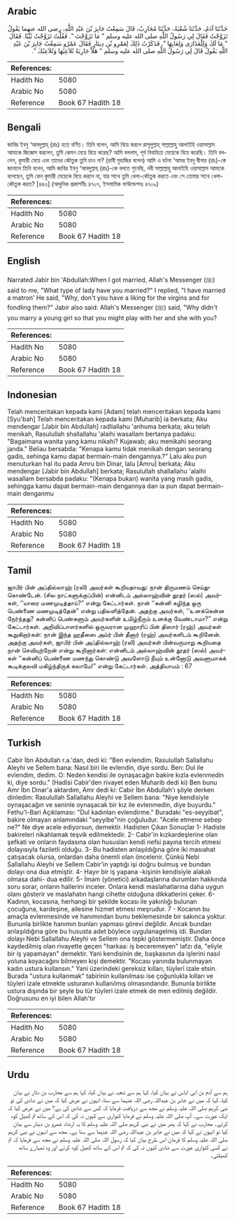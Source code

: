 ## Arabic


<div dir="rtl" lang="ar" style={{fontSize:'larger',backgroundColor:'#f8f9fa',padding:20}}>
حَدَّثَنَا آدَمُ، حَدَّثَنَا شُعْبَةُ، حَدَّثَنَا مُحَارِبٌ، قَالَ سَمِعْتُ جَابِرَ بْنَ عَبْدِ اللَّهِ، رضى الله عنهما يَقُولُ تَزَوَّجْتُ فَقَالَ لِي رَسُولُ اللَّهِ صلى الله عليه وسلم ‏"‏ مَا تَزَوَّجْتَ ‏"‏‏.‏ فَقُلْتُ تَزَوَّجْتُ ثَيِّبًا‏.‏ فَقَالَ ‏"‏ مَا لَكَ وَلِلْعَذَارَى وَلِعَابِهَا ‏"‏‏.‏ فَذَكَرْتُ ذَلِكَ لِعَمْرِو بْنِ دِينَارٍ فَقَالَ عَمْرٌو سَمِعْتُ جَابِرَ بْنَ عَبْدِ اللَّهِ يَقُولُ قَالَ لِي رَسُولُ اللَّهِ صلى الله عليه وسلم ‏"‏ هَلاَّ جَارِيَةً تُلاَعِبُهَا وَتُلاَعِبُكَ ‏"‏‏.‏
</div>
<div style={{backgroundColor:'#f8f9fa',padding:20, marginBottom: 10}}><table> <thead> <tr> <th>References:</th> <th></th> </tr> </thead> <tbody><tr><td>Hadith No</td><td>5080</td></tr><tr><td>Arabic No</td><td>5080</td></tr><tr><td>Reference</td><td>Book 67 Hadith 18</td></tr></tbody></table></div>

## Bengali


<div dir="ltr" lang="bn" style={{fontSize:'larger',backgroundColor:'#f8f9fa',padding:20}}>
জাবির ইবনু ‘আবদুল্লাহ্ (রাঃ) হতে বর্ণিত। তিনি বলেন, আমি বিয়ে করলে রাসূলুল্লাহ্ সাল্লাল্লাহু আলাইহি ওয়াসাল্লাম আমাকে জিজ্ঞেস করলেন, তুমি কেমন মেয়ে বিয়ে করেছ? আমি বললাম, পূর্ব বিবাহিতা মেয়েকে বিয়ে করেছি। তিনি বললেন, কুমারী মেয়ে এবং তাদের কৌতুক তুমি চাও না? (রাবী মুহাজির বলেন) আমি এ ঘটনা ‘আমর ইবনু দ্বীনার (রাঃ)-কে জানালে তিনি বলেন, আমি জাবির ইবনু ‘আবদুল্লাহ্ (রাঃ)-কে বলতে শুনেছি, নবী সাল্লাল্লাহু আলাইহি ওয়াসাল্লাম আমাকে বলেছেন, তুমি কেন কুমারী মেয়েকে বিয়ে করলে না, যার সাথে তুমি খেলা-কৌতুক করতে এবং সে তোমার সাথে খেলা-কৌতুক করত? [৪৪৩] (আধুনিক প্রকাশনীঃ ৪৭০৭, ইসলামিক ফাউন্ডেশনঃ ৪৭০৯)
</div>
<div style={{backgroundColor:'#f8f9fa',padding:20, marginBottom: 10}}><table> <thead> <tr> <th>References:</th> <th></th> </tr> </thead> <tbody><tr><td>Hadith No</td><td>5080</td></tr><tr><td>Arabic No</td><td>5080</td></tr><tr><td>Reference</td><td>Book 67 Hadith 18</td></tr></tbody></table></div>

## English


<div dir="ltr" lang="en" style={{fontSize:'larger',backgroundColor:'#f8f9fa',padding:20}}>
Narrated Jabir bin 'Abdullah:When I got married, Allah's Messenger (ﷺ) said to me, "What type of lady have you married?" I replied, "I have married a matron' He said, "Why, don't you have a liking for the virgins and for fondling them?" Jabir also said: Allah's Messenger (ﷺ) said, "Why didn't you marry a young girl so that you might play with her and she with you?
</div>
<div style={{backgroundColor:'#f8f9fa',padding:20, marginBottom: 10}}><table> <thead> <tr> <th>References:</th> <th></th> </tr> </thead> <tbody><tr><td>Hadith No</td><td>5080</td></tr><tr><td>Arabic No</td><td>5080</td></tr><tr><td>Reference</td><td>Book 67 Hadith 18</td></tr></tbody></table></div>

## Indonesian


<div dir="ltr" lang="id" style={{fontSize:'larger',backgroundColor:'#f8f9fa',padding:20}}>
Telah menceritakan kepada kami [Adam] telah menceritakan kepada kami [Syu'bah] Telah menceritakan kepada kami [Muharib] ia berkata; Aku mendengar [Jabir bin Abdullah] radliallahu 'anhuma berkata; aku telah menikah, Rasulullah shallallahu 'alaihi wasallam bertanya padaku: "Bagaimana wanita yang kamu nikahi? Kujawab; aku menikahi seorang janda." Beliau bersabda: "Kenapa kamu tidak menikah dengan seorang gadis, sehinga kamu dapat bermain-main dengannya.?" Lalu aku pun menuturkan hal itu pada Amru bin Dinar, lalu [Amru] berkata; Aku mendengar [Jabir bin Abdullah] berkata; Rasulullah shallallahu 'alaihi wasallam bersabda padaku: "(Kenapa bukan) wanita yang masih gadis, sehingga kamu dapat bermain-main dengannya dan ia pun dapat bermain-main denganmu
</div>
<div style={{backgroundColor:'#f8f9fa',padding:20, marginBottom: 10}}><table> <thead> <tr> <th>References:</th> <th></th> </tr> </thead> <tbody><tr><td>Hadith No</td><td>5080</td></tr><tr><td>Arabic No</td><td>5080</td></tr><tr><td>Reference</td><td>Book 67 Hadith 18</td></tr></tbody></table></div>

## Tamil


<div dir="ltr" lang="ta" style={{fontSize:'larger',backgroundColor:'#f8f9fa',padding:20}}>
ஜாபிர் பின் அப்தில்லாஹ் (ரலி) அவர்கள் கூறியதாவது: நான் திருமணம் செய்துகொண்டேன். (சில நாட்களுக்குப்பின்) என்னிடம் அல்லாஹ்வின் தூதர் (ஸல்) அவர்கள், ‘‘யாரை மணமுடித்தாய்?” என்று கேட்டார்கள். நான் ‘‘கன்னி கழிந்த ஒரு பெண்ணை மணமுடித்தேன்” என்று பதிலளித்தேன். அதற்கு அவர்கள், ‘‘உனக்கென்ன நேர்ந்தது? கன்னிப் பெண்களும் அவர்களின் உமிழ்நீரும் உனக்கு வேண்டாமா?” என்று கேட்டார்கள். அறிவிப்பாளர்களில் ஒருவரான முஹாரிப் பின் திஸார் (ரஹ்) அவர்கள் கூறுகிறார்கள்: நான் இந்த ஹதீஸை அம்ர் பின் தீனார் (ரஹ்) அவர்களிடம் கூறினேன். அதற்கு அவர்கள், ஜாபிர் பின் அப்தில்லாஹ் (ரலி) அவர்கள் பின்வருமாறு கூறியதை நான் செவியுற்றேன் என்று கூறினார்கள்: என்னிடம் அல்லாஹ்வின் தூதர் (ஸல்) அவர்கள் ‘‘கன்னிப் பெண்ணை மணந்து கொண்டு அவளோடு நீயும் உன்னோடு அவளுமாகக் கூடிக்குலவி மகிழ்ந்திருக் கலாமே!” என்று கேட்டார்கள். அத்தியாயம் : 67
</div>
<div style={{backgroundColor:'#f8f9fa',padding:20, marginBottom: 10}}><table> <thead> <tr> <th>References:</th> <th></th> </tr> </thead> <tbody><tr><td>Hadith No</td><td>5080</td></tr><tr><td>Arabic No</td><td>5080</td></tr><tr><td>Reference</td><td>Book 67 Hadith 18</td></tr></tbody></table></div>

## Turkish


<div dir="ltr" lang="tr" style={{fontSize:'larger',backgroundColor:'#f8f9fa',padding:20}}>
Cabir İbn Abdullah r.a.'dan, dedi ki: "Ben evlendim. Rasulullah Sallallahu Aleyhi ve Sellem bana: Nasıl biri ile evlendin, diye sordu. Ben: Dul ile evlendim, dedim. O: Neden kendisi ile oynaşacağın bakire kızla evlenmedin ki, diye sordu." (Hadisi Cabir'den rivayet eden Muharib dedi ki) Ben bunu Amr İbn Dinar'a aktardım, Amr dedi ki: Cabir İbn Abdullah'ı şöyle derken dinledim: Rasulullah Sallallahu Aleyhi ve Sellem bana: "Niye kendisiyle oynaşacağın ve seninle oynaşacak bir kız ile evlenmedin, diye buyurdu." Fethu'l-Bari Açıklaması: "Dul kadınları evlendirme." Buradaki "es-seyyibat", bakire olmayan anlamındaki "seyyibe"nin çoğuludur. "Acele etmene sebep ne?" Ne diye acele ediyorsun, demektir. Hadisten Çıkan Sonuçlar 1- Hadiste bakireleri nikahlamak teşvik edilmektedir. 2- Cabir'in kızkardeşlerine olan şefkati ve onların faydasına olan hususları kendi nefsi payına tercih etmesi dolayısıyla faziletli olduğu. 3- Bu hadisten anlaşıldığına göre iki masıahat çatışacak olursa, onlardan daha önemli olan öncelenir. Çünkü Nebi Sallallahu Aleyhi ve Sellem Cabir'in yaptığı işi doğru bulmuş ve bundan dolayı ona dua etmiştir. 4- Hayır bir iş yapana -kişinin kendisiyle alakalı olmasa dahi- dua edilir. 5- İmam (yönetici) arkadaşlarına durumları hakkında soru sorar, onların hallerini inceler. Onlara kendi maslahatlarına daha uygun olanı gösterir ve maslahatın hangi cihette olduğuna dikkatlerini çeker. 6- Kadının, kocasına, herhangi bir şekilde kocası ile yakınlığı bulunan çocuğuna, kardeşine, ailesine hizmet etmesi meşrudur. 7 - Kocanın bu amaçla evlenmesinde ve hanımından bunu beklemesinde bir sakınca yoktur. Bununla birlikte hanımın bunları yapması görevi değildir. Ancak bundan anlaşıldığına göre bu hususta adet böylece uygulanagelmiş idi. Bundan dolayı Nebi Sallallahu Aleyhi ve Sellem ona tepki göstermemiştir. Daha önce kaydedilmiş olan rivayette geçen "harkaa: iş beceremeyen" lafzı da, "eliyle bir iş yapamayan" demektir. Yani kendisinin de, başkasının da işlerini nasıl yoluna koyacağını bilmeyen kişi demektir. "Kocası yanında bulunmayan kadın ustura kullansın." Yani üzerindeki gereksiz kılları, tüyleri izale etsin. Burada "ustura kullanmak" tabirinin kuilanılması ise çoğunlukla kılları ve tüyleri izale etmekte usturanın kullanılmış olmasındandır. Bununla birlikte ustura dışında bir şeyle bu tür tüyleri izale etmek de men edilmiş değildir. Doğrusunu en iyi bilen Allah'tır
</div>
<div style={{backgroundColor:'#f8f9fa',padding:20, marginBottom: 10}}><table> <thead> <tr> <th>References:</th> <th></th> </tr> </thead> <tbody><tr><td>Hadith No</td><td>5080</td></tr><tr><td>Arabic No</td><td>5080</td></tr><tr><td>Reference</td><td>Book 67 Hadith 18</td></tr></tbody></table></div>

## Urdu


<div dir="rtl" lang="ur" style={{fontSize:'larger',backgroundColor:'#f8f9fa',padding:20}}>
ہم سے آدم بن ابی ایاس نے بیان کیا، کہا ہم سے شعبہ نے بیان کیا، کہا ہم سے محارب بن دثار نے بیان کیا، کہا کہ میں نے جابر بن عبداللہ رضی اللہ عنہما سے سنا، انہوں نے عرض کیا کہ میں نے شادی کی تو نبی کریم صلی اللہ علیہ وسلم نے مجھ سے دریافت فرمایا کہ کس سے شادی کی ہے؟ میں نے عرض کیا کہ ایک عورت سے۔ آپ صلی اللہ علیہ وسلم نے فرمایا کنواری سے کیوں نہ کی کہ اس کے ساتھ تم کھیل کود کرتے۔ محارب نے کہا کہ پھر میں نے نبی کریم صلی اللہ علیہ وسلم کا یہ ارشاد عمرو بن دینار سے بیان کیا تو انہوں نے کہا کہ میں نے جابر بن عبداللہ رضی اللہ عنہما سے سنا ہے۔ مجھ سے انہوں نے نبی کریم صلی اللہ علیہ وسلم کا فرمان اس طرح بیان کیا کہ رسول اللہ صلی اللہ علیہ وسلم نے مجھ سے فرمایا کہ تم نے کسی کنواری عورت سے شادی کیوں نہ کی کہ تم اس کے ساتھ کھیل کود کرتے اور وہ تمہارے ساتھ کھیلتی۔
</div>
<div style={{backgroundColor:'#f8f9fa',padding:20, marginBottom: 10}}><table> <thead> <tr> <th>References:</th> <th></th> </tr> </thead> <tbody><tr><td>Hadith No</td><td>5080</td></tr><tr><td>Arabic No</td><td>5080</td></tr><tr><td>Reference</td><td>Book 67 Hadith 18</td></tr></tbody></table></div>